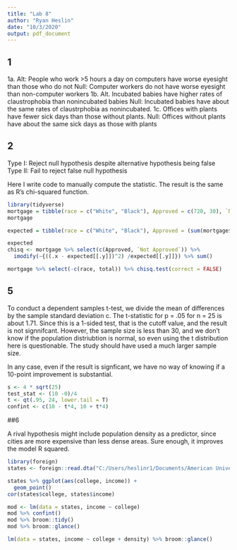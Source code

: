 ```yaml
---
title: "Lab 8"
author: "Ryan Heslin"
date: "10/3/2020"
output: pdf_document
---
```

## 1
1a. Alt: People who work >5 hours a day on computers have worse eyesight than those who do not
Null: Computer workers do not have worse eyesight than non-computer workers
1b. Alt. Incubated babies have higher rates of claustrophobia than nonincubated babies
Null: Incubated babies have about the same rates of claustrphobia as nonincubated.
1c. Offices with plants have fewer sick days than those without plants.
Null: Offices without plants have about the same sick days as those with plants

## 2
Type I: Reject null hypothesis despite alternative hypothesis being false
Type II: Fail to reject false null hypothesis

Here I write code to manually compute the statistic.
The result is the same as R's chi-squared function.

```r

library(tidyverse)
mortgage = tibble(race = c("White", "Black"), Approved = c(720, 30), `Not Approved` = c(130, 10), total = Approved  + `Not Approved`)
mortgage

expected = tibble(race = c("White", "Black"), Approved = (sum(mortgage$Approved) * mortgage$total) /sum(mortgage$total), `Not Approved` = (sum(mortgage$`Not Approved`) * mortgage$total) /sum(mortgage$total))

expected
chisq <- mortgage %>% select(c(Approved, `Not Approved`)) %>% 
  imodify(~{((.x - expected[[.y]])^2) /expected[[.y]]}) %>% sum()

mortgage %>% select(-c(race, total)) %>% chisq.test(correct = FALSE)
```

## 5
To conduct a dependent samples t-test, we divide the mean of differences by the sample standard deviation
c. The t-statistic for p = .05 for n = 25 is  about 1.71. Since this is a 1-sided test, that is the cutoff value, and the result is not signnifcant.
However, the sample size is less than 30, and we don't know if the population distriubtion is normal, so even using the t distribution here is questionable. The study should have used a much larger sample size.

In any case, even if the result is signficant, we have no way of knowing if a 10-point improvement is substantial.


```r
s <- 4 * sqrt(25)
test_stat <- (10 -0)/4
t <- qt(.95, 24, lower.tail = T)
confint <- c(10 - t*4, 10 + t*4)
```

##6

A rival hypothesis might include population density as a predictor, since cities are more expensive than less dense areas.
Sure enough, it improves the model R squared.
```r
library(foreign)
states <- foreign::read.dta("C:/Users/heslinr1/Documents/American University/Classes/Fall 2020/PUAD 601/states.dta")

states %>% ggplot(aes(college, income)) +
  geom_point()
cor(states$college, states$income)

mod <- lm(data = states, income ~ college)
mod %>% confint()
mod %>% broom::tidy()
mod %>% broom::glance()

lm(data = states, income ~ college + density) %>% broom::glance()


```

